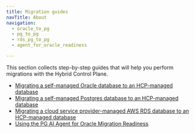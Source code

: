 ```yaml
---
title: Migration guides
navTitle: About
navigation:
  - oracle_to_pg
  - pg_to_pg
  - rds_pg_to_pg
  - agent_for_oracle_readiness

---
```


This section collects step-by-step guides that will help you perform migrations with the Hybrid Control Plane. 

-   [Migrating a self-managed Oracle database to an HCP-managed database](oracle_to_pg.mdx)
-   [Migrating a self-managed Postgres database to an HCP-managed database](pg_to_pg.mdx)
-   [Migrating a cloud service provider-managed AWS RDS database to an HCP-managed database](rds_pg_to_pg.mdx)
-   [Using the PG AI Agent for Oracle Migration Readiness](agent_for_oracle_readiness.mdx)
